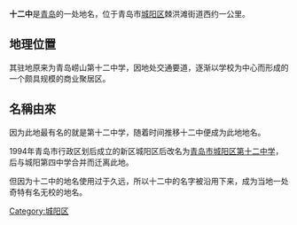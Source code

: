 '''十二中'''是[[青岛|青岛]]的一处地名，位于青岛市[[城阳区|城阳区]]棘洪滩街道西约一公里。
==地理位置==
其驻地原来为青岛崂山第十二中学，因地处交通要道，逐渐以学校为中心而形成的一个颇具规模的商业聚居区。
==名稱由來==
因为此地最有名的就是第十二中学，随着时间推移十二中便成为此地地名。

1994年青岛市行政区划后成立的新区城阳区后改名为[[青岛市城阳区第十二中学|青岛市城阳区第十二中学]]，后与城阳第四中学合并而迁离此地。

但因为十二中的地名使用过于久远，所以十二中的名字被沿用下来，成为当地一处奇特有名无校的地名。

[[Category:城阳区|Category:城阳区]]